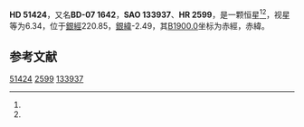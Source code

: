 {{Starbox begin
| name = HD 51424
}}
{{Starbox observe
| epoch = [[J2000.0|J2000.0]]
| constell = {{星座名待查}}<ref name=SIMBAD>{{cite web
 | url=http://simbad.u-strasbg.fr/simbad/sim-id?Ident=HR+2599
 | title=Pulsating variable Star
 | publisher=Centre de Données astronomiques de Strasbourg
 | work=SIMBAD
 | accessdate=2012-07-13
 | archive-date=2016-03-17
 | archive-url=https://web.archive.org/web/20160317110019/http://simbad.u-strasbg.fr/simbad/sim-id?Ident=HR+2599
 | dead-url=no
 }}</ref><ref name=DATA>{{cite web
 | url=http://vizier.u-strasbg.fr/viz-bin/VizieR-5?-out.add=.&-source=5050&-corr=PK=HR&-out.max=9999&HR=2599
 | title=VizieR Detailed Page
 | accessdate=2012-07-13
 | archive-date=2016-03-04
 | archive-url=https://web.archive.org/web/20160304232133/http://vizier.u-strasbg.fr/viz-bin/VizieR-5?-out.add=.&-source=5050&-corr=PK=HR&-out.max=9999&HR=2599
 | dead-url=no
 }}</ref>
| 星官 = 
| ra = {{RA|6|57|0.1}}<ref name=SIMBAD /><ref name=DATA />
| dec = {{DEC|-8|10|44}}<ref name=SIMBAD /><ref name=DATA />
| appmag_v = 6.34<ref name=SIMBAD /><ref name=DATA />
}}
{{Starbox character
| class = K0II-III+A2V<ref name=SIMBAD /><ref name=DATA />
| b-v = 0.64<ref name=SIMBAD /><ref name=DATA />
| u-b = 0.26<ref name=SIMBAD /><ref name=DATA />
| r-i = <ref name=SIMBAD /><ref name=DATA />
| variable = 
}}
{{Starbox astrometry
| radial_v = 0.26
| prop_mo_ra = -5
| parallax = 
| p_error = 
}}
{{Starbox catalog
| names =BD-07 1642，[[SAO星表|SAO]] 133937，[[HD星表|HD]] 51424，[[HR星表|HR]] 2599}}
{{Starbox reference |Simbad=HR+2599}}
{{Starbox end}}

'''HD 51424'''，又名'''BD-07 1642'''，'''SAO 133937'''、'''HR 2599'''，是一颗恒星<ref name=SIMBAD /><ref name=DATA />，视星等为6.34，位于[[銀道座標系|銀經]]220.85，[[銀道座標系|銀緯]]-2.49，其[[B1900.0|B1900.0]]坐标为赤經{{RA|6|52|11.3}}，赤緯{{DEC|-8|-2.49|51}}。

== 参考文献 ==
{{reflist}}

{{star-stub}}

[[Category:HD和HDE天體|51424]]
[[Category:HR天體|2599]]
[[Category:SAO天體|133937]]